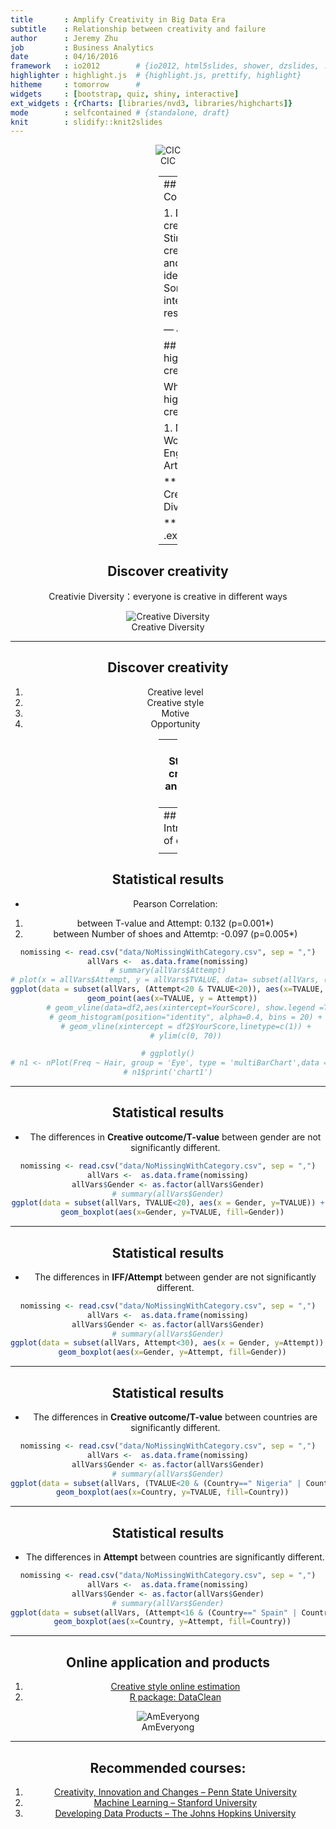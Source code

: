 ```yaml
---
title       : Amplify Creativity in Big Data Era
subtitle    : Relationship between creativity and failure
author      : Jeremy Zhu
job         : Business Analytics
date        : 04/16/2016
framework   : io2012        # {io2012, html5slides, shower, dzslides, ...}
highlighter : highlight.js  # {highlight.js, prettify, highlight}
hitheme     : tomorrow      # 
widgets     : [bootstrap, quiz, shiny, interactive]
ext_widgets : {rCharts: [libraries/nvd3, libraries/highcharts]}
mode        : selfcontained # {standalone, draft}
knit        : slidify::knit2slides
---
```


<center>![CIC](figure/CIC.png)

---
## Contents

1. Discover creativity
2. Stimulate creativity and collect ideas
3. Some interesting resutls

--- &radio

## Who has higher creativity?

Who has higher creativity?

1. Man
2. Woman
3. Engineer
4. Artist

*** .hint
Creativity Diversity

*** .explanation

--- 

## Discover creativity

Creativie Diversity：everyone is creative in different ways

<center>![Creative Diversity](figure/Jab.png)

---

## Discover creativity

1. Creative level
2. Creative style
3. Motive
4. Opportunity

---
## Stimulate creativity and collect ideas

1. Wild Mind
2. Idea Journal
3. Intelligent Fast Failure

---
## Introduction of data

<center>![shoe towers](figure/shoetowers.png)

---
## Statistical results

- Pearson Correlation:

1. between T-value and Attempt: 0.132 (p=0.001*)
2. between Number of shoes and Attemtp: -0.097 (p=0.005*)

```r
nomissing <- read.csv("data/NoMissingWithCategory.csv", sep = ",")
allVars <-  as.data.frame(nomissing)
# summary(allVars$Attempt)
# plot(x = allVars$Attempt, y = allVars$TVALUE, data= subset(allVars, (Attempt<50 & TVALUE< 30)))
ggplot(data = subset(allVars, (Attempt<20 & TVALUE<20)), aes(x=TVALUE, y=Attempt)) +
  geom_point(aes(x=TVALUE, y = Attempt))
        # geom_vline(data=df2,aes(xintercept=YourScore), show.legend =TRUE) +
        # geom_histogram(position="identity", alpha=0.4, bins = 20) +
        # geom_vline(xintercept = df2$YourScore,linetype=c(1)) +
        # ylim(c(0, 70))

# ggplotly()
# n1 <- nPlot(Freq ~ Hair, group = 'Eye', type = 'multiBarChart',data = subset(haireye, Sex == 'Male'))
# n1$print('chart1')
```

---

## Statistical results

- The differences in **Creative outcome/T-value** between gender are not significantly different.

```r
nomissing <- read.csv("data/NoMissingWithCategory.csv", sep = ",")
allVars <-  as.data.frame(nomissing)
allVars$Gender <- as.factor(allVars$Gender)
# summary(allVars$Gender)
ggplot(data = subset(allVars, TVALUE<20), aes(x = Gender, y=TVALUE)) +
  geom_boxplot(aes(x=Gender, y=TVALUE, fill=Gender))
```

---

## Statistical results

- The differences in **IFF/Attempt** between gender are not significantly different.

```r
nomissing <- read.csv("data/NoMissingWithCategory.csv", sep = ",")
allVars <-  as.data.frame(nomissing)
allVars$Gender <- as.factor(allVars$Gender)
# summary(allVars$Gender)
ggplot(data = subset(allVars, Attempt<30), aes(x = Gender, y=Attempt)) +
  geom_boxplot(aes(x=Gender, y=Attempt, fill=Gender))
```

---

## Statistical results

- The differences in **Creative outcome/T-value** between countries are significantly different. 

```r
nomissing <- read.csv("data/NoMissingWithCategory.csv", sep = ",")
allVars <-  as.data.frame(nomissing)
allVars$Gender <- as.factor(allVars$Gender)
# summary(allVars$Gender)
ggplot(data = subset(allVars, (TVALUE<20 & (Country==" Nigeria" | Country==" Mexico" | Country == " China"))), aes(x = Country, y = TVALUE)) +
  geom_boxplot(aes(x=Country, y=TVALUE, fill=Country))
```

---

## Statistical results

- The differences in **Attempt** between countries are significantly different. 

```r
nomissing <- read.csv("data/NoMissingWithCategory.csv", sep = ",")
allVars <-  as.data.frame(nomissing)
allVars$Gender <- as.factor(allVars$Gender)
# summary(allVars$Gender)
ggplot(data = subset(allVars, (Attempt<16 & (Country==" Spain" | Country==" Nigeria" | Country==" Mexico" | Country == " China"))), aes(x = Country, y = Attempt)) +
  geom_boxplot(aes(x=Country, y=Attempt, fill=Country))
```

---

## Online application and products

1. [Creative style online estimation](http://ameveryone.com/shiny/Creativity/)
2. [R package: DataClean](https://cran.r-project.org/web/packages/DataClean/)

<center>![AmEveryong](figure/QR.jpeg)

---

## Recommended courses:
1. [Creativity, Innovation and Changes -- Penn State University](https://www.coursera.org/learn/creativity-innovation)
2. [Machine Learning -- Stanford University](https://www.coursera.org/learn/machine-learning/home/info)
3. [Developing Data Products -- The Johns Hopkins University](https://www.coursera.org/learn/data-products/home/welcome) 